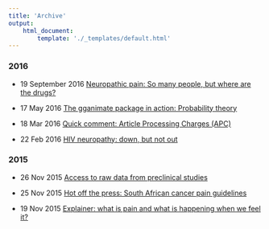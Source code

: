 ```yaml
---
title: 'Archive'
output:
    html_document:
        template: './_templates/default.html'
---
```


### 2016

- 19 September 2016 [Neuropathic pain: So many people, but where are the drugs?](http://painblogr.org/2016-09-19-neuropathic-pain-storyboard.html)

- 17 May 2016 [The gganimate package in action: Probability theory](2016-05-17-probability-theory.html)  

- 18 Mar 2016 [Quick comment: Article Processing Charges (APC)](2016-03-18-article-processing-charges.html)

- 22 Feb 2016 [HIV neuropathy: down, but not out](2016-02-22-hiv-neuropathy-down-but-not-out.html)

### 2015

- 26 Nov 2015 [Access to raw data from preclinical studies](2015-11-26-access-to-raw-data.html)

- 25 Nov 2015 [Hot off the press: South African cancer pain guidelines](2015-11-25-south-african-cancer-pain-guidelines.html)

- 19 Nov 2015 [Explainer: what is pain and what is happening when we feel it?](2015-11-19-explainer-what-is-pain.html)
